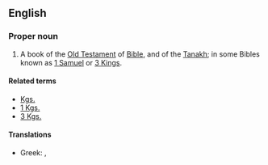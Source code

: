 ==English==
{{book of the Bible|Books of Kings}}

===Proper noun===
{{en-proper-noun}}
# {{biblical}}  A book of the [[Old Testament]] of [[Bible]], and of the [[Tanakh]]; in some Bibles known as [[1 Samuel]] or [[3 Kings]].

====Related terms====
*[[Kgs.]]
*[[1 Kgs.]]
*[[3 Kgs.]]

====Translations====
{{trans-top|book of the Bible}}
*Greek: {{t|el|Α' Βασιλειών||tr=A' Vasileión|sc=Grek}}, {{t|el|Βασιλείς Α'||tr=Vasileís A'|sc=Grek}}
{{trans-mid}}
{{trans-bottom}}